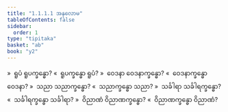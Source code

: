 ```yaml
---
title: "1.1.1.1 အနုလောမ"
tableOfContents: false
sidebar:
  order: 1
type: "tipitaka"
basket: "ab"
book: "y2"
---
```



<DynamicBreadcrumb />

<Division number="2" book="y2" e="ch" v="33" p="17">

<Paragraph number="3" book="y2">
»  ရူပံ ရူပက္ခန္ဓော?
</Paragraph>

<Paragraph number="4" book="y2">
«  ရူပက္ခန္ဓော ရူပံ?
</Paragraph>

<Paragraph number="5" book="y2">
»  ဝေဒနာ ဝေဒနာက္ခန္ဓော?
</Paragraph>

<Paragraph number="6" book="y2">
«  ဝေဒနာက္ခန္ဓော ဝေဒနာ?
</Paragraph>

<Paragraph number="7" book="y2">
»  သညာ သညာက္ခန္ဓော?
</Paragraph>

<Paragraph number="8" book="y2">
«  သညာက္ခန္ဓော သညာ?
</Paragraph>

<Paragraph number="9" book="y2">
»  သင်္ခါရာ သင်္ခါရက္ခန္ဓော?
</Paragraph>

<Paragraph number="10" book="y2">
«  သင်္ခါရက္ခန္ဓော သင်္ခါရာ?
</Paragraph>

<Paragraph number="11" book="y2">
»  ဝိညာဏံ ဝိညာဏက္ခန္ဓော?
</Paragraph>

<Paragraph number="12" book="y2">
«  ဝိညာဏက္ခန္ဓော ဝိညာဏံ?
</Paragraph>
</Division>